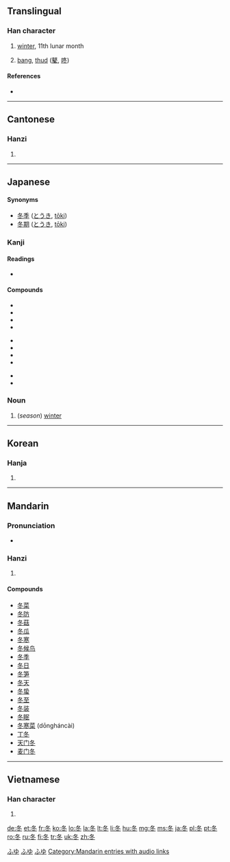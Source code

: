 {{also|鼕}}
==Translingual==
{{stroke order|type=animate}}

===Han character===
{{Han char|rn=15|rad=冫|as=03|sn=5|four=2730<sub>3</sub>|canj=竹水卜 (HEY)}}

# [[winter]], 11th lunar month
# {{onomatopoeia|lang=mul}} [[bang]], [[thud]] ([[鼕]], [[咚]])

====References====
* {{Han ref|kx=0131.170|dkj=01610|dj=0294.130|hdz=20867.190|uh=51AC|ud=20908|bh=A556|bd=42326}}

----

==Cantonese==

===Hanzi===
{{yue-hanzi|jyut=|y=dung1}}

# {{defn|lang=yue|sort=冫03}}

----

==Japanese==

====Synonyms====
* [[冬季]] ([[とうき]], [[tōki]])
* [[冬期]] ([[とうき]], [[tōki]])

===Kanji===
{{ja-kanji|grade=2|rs=冫03}}

====Readings====
* {{ja-readings|on=[[とう]] (tō)|kun=[[ふゆ]] (fuyu)}}

====Compounds====
{{top3}}
* {{l|ja|sc=Jpan|冬季|tr=とうき, tōki}}
* {{l|ja|sc=Jpan|冬期|tr=とうき, tōki}}
* {{l|ja|sc=Jpan|冬至|tr=とうじ, tōji}}
* {{l|ja|sc=Jpan|冬眠|tr=とうみん, tōmin}}
{{mid3}}
* {{l|ja|sc=Jpan|冬将軍|tr=ふゆしょうぐん, fuyushōgun}}
* {{l|ja|sc=Jpan|冬休|tr=ふゆやすみ, fuyuyasumi}}
* {{l|ja|sc=Jpan|冬山|tr=ふゆやま, fuyuyama}}
* {{l|ja|sc=Jpan|初冬|tr=しょとう, shotō}}
{{mid3}}
* {{l|ja|sc=Jpan|晩冬|tr=ばんとう, bantō}}
* {{l|ja|sc=Jpan|立冬|tr=りっとう, rittō}}
{{bottom}}

===Noun===
{{ja-noun|k|hira=ふゆ|rom=fuyu}}

# (''season'') [[winter]]

[[Category:1000 Japanese basic words|ふゆ]]
[[Category:ja:Calendar terms|ふゆ]]
[[Category:ja:Seasons|ふゆ]]

----

==Korean==

===Hanja===
{{ko-hanja|hangeul=[[동]]|rv=dong|mr=tong}}

# {{defn|lang=ko|sort=冫03}}

----

==Mandarin==

===Pronunciation===
* {{audio|zh-dōng.ogg|audio}}

===Hanzi===
{{cmn-hanzi|pin=[[dōng]] ([[dong1]])|wg=tung<sup>1</sup>}}

# {{defn|lang=cmn|sort=冫03}}

====Compounds====
* [[冬菜]]
* [[冬防]]
* [[冬菇]]
* [[冬瓜]]
* [[冬寒]]
* [[冬候鸟]]
* [[冬季]]
* [[冬日]]
* [[冬笋]]
* [[冬天]]
* [[冬蛰]]
* [[冬至]]
* [[冬装]]
* [[冬眠]]
* [[冬寒菜]] (dōngháncài)
* [[丁冬]]
* [[天门冬]]
* [[麦门冬]] 

[[Category:Mandarin entries with audio links]]

----

==Vietnamese==

===Han character===
{{vi-hantu|[[đông]], [[đong]]|rs=冫03}}

# {{defn|lang=vi|sort=冫03}}

[[de:冬]]
[[et:冬]]
[[fr:冬]]
[[ko:冬]]
[[lo:冬]]
[[la:冬]]
[[lt:冬]]
[[li:冬]]
[[hu:冬]]
[[mg:冬]]
[[ms:冬]]
[[ja:冬]]
[[pl:冬]]
[[pt:冬]]
[[ro:冬]]
[[ru:冬]]
[[fi:冬]]
[[tr:冬]]
[[uk:冬]]
[[zh:冬]]